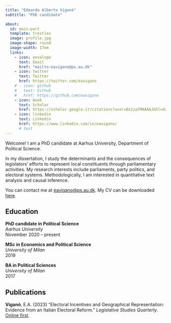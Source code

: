 ```yaml
---
title: "Edoardo Alberto Viganò"
subtitle: "PhD candidate"

about:
  id: main-part
  template: trestles
  image: profile.jpg
  image-shape: round
  image-width: 17em
  links:
    - icon: envelope
      text: Email
      href: "mailto:eavigano@ps.au.dk"
    - icon: twitter
      text: Twitter
      href: https://twitter.com/eavigano
    # - icon: github
    #   text: Github
    #   href: https://github.com/eavigano
    - icon: book
      text: Scholar
      href: https://scholar.google.it/citations?user=Bx2za7MAAAAJ&hl=da&oi=ao
    - icon: linkedin
      text: Linkedin
      href: https://www.linkedin.com/in/eavigano/
      # test
---
```


::: {#main-part}
Welcome! I am a PhD candidate at Aarhus University, Department of Political Science.

In my dissertation, I study the determinants and the consequences of legislators' efforts to represent local constituents through parliamentary activities. My research interests include parliaments, party politics, and electoral systems. Methodologically, I am interested in quantitative text analysis and causal inference.

You can contact me at [eavigano\@ps.au.dk](mailto:eavigano@ps.au.dk). My CV can be downloaded [here](cv.pdf).

## Education

**PhD candidate in Political Science** <br> *Aarhus University* <br> November 2020 -- present

**MSc in Economics and Political Science** <br> *University of Milan* <br> 2019

**BA in Political Sciences** <br> *University of Milan* <br> 2017
:::

## Publications

**Viganò**, E.A. (2023) "Electoral Incentives and Geographical Representation: Evidence from an Italian Electoral Reform." *Legislative Studies Quarterly*. [Online first](https://onlinelibrary.wiley.com/doi/full/10.1111/lsq.12418).
